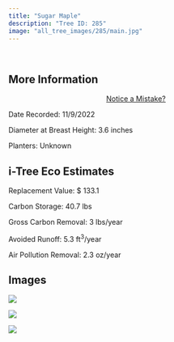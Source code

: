 ```yaml
---
title: "Sugar Maple"
description: "Tree ID: 285"
image: "all_tree_images/285/main.jpg"
---
```


<br>

## **More Information**
::: column-margin
<center><a class="button" href="https://forms.gle/W6f5nwYxrM33hF4f7">Notice a Mistake?</a></center>
:::


Date Recorded:  11/9/2022

Diameter at Breast Height:  3.6  inches

Planters:  Unknown

## **i-Tree Eco Estimates**


 Replacement Value: $ 133.1

 Carbon Storage:  40.7  lbs

 Gross Carbon Removal:  3  lbs/year

 Avoided Runoff:  5.3  ft<sup>3</sup>/year

 Air Pollution Removal:  2.3  oz/year

## **Images**


 ![](all_tree_images/285/IMG_7373.jpg)

 ![](all_tree_images/285/IMG_7375.jpg)

 ![](all_tree_images/285/main.jpg)
